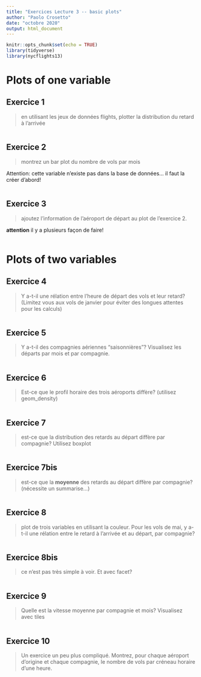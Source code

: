 ```yaml
---
title: "Exercices Lecture 3 -- basic plots"
author: "Paolo Crosetto"
date: "octobre 2020"
output: html_document
---
```


```r
knitr::opts_chunk$set(echo = TRUE)
library(tidyverse)
library(nycflights13)
```


# Plots of one variable

## Exercice 1

> en utilisant les jeux de données flights, plotter la distribution du retard à l'arrivée

```r

```


## Exercice 2

> montrez un bar plot du nombre de vols par mois

Attention: cette variable n'existe pas dans la base de données... il faut la créer d'abord!


```r

  
```


## Exercice 3

> ajoutez l'information de l'aéroport de départ au plot de l'exercice 2. 

**attention** il y a plusieurs façon de faire!

```r


```


# Plots of two variables

## Exercice 4

> Y a-t-il une rélation entre l'heure de départ des vols et leur retard? (Limitez vous aux vols de janvier pour éviter des longues attentes pour les calculs)

```r

```


## Exercice 5

> Y a-t-il des compagnies aériennes "saisonnières"? Visualisez les départs par mois et par compagnie. 

```r

```

## Exercice 6

> Est-ce que le profil horaire des trois aéroports diffère? (utilisez geom_density)

```r

```



## Exercice 7

> est-ce que la distribution des retards au départ diffère par compagnie? Utilisez boxplot

```r

```


## Exercice 7bis

> est-ce que la **moyenne** des retards au départ diffère par compagnie? (nécessite un summarise...)

```r

```



## Exercice 8

> plot de trois variables en utilisant la couleur. Pour les vols de mai, y a-t-il une rélation entre le retard à l'arrivée et au départ, par compagnie?

```r

  
```



## Exercice 8bis

> ce n'est pas très simple à voir. Et avec facet?

```r

```



## Exercice 9

> Quelle est la vitesse moyenne par compagnie et mois? Visualisez avec tiles

```r

  
```


## Exercice 10

> Un exercice un peu plus compliqué. Montrez, pour chaque aéroport d'origine et chaque compagnie, le nombre de vols par créneau horaire d'une heure. 

```r

  
```

